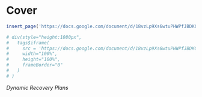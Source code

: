 # Cover

```r
insert_page('https://docs.google.com/document/d/18vzLp9Xs6wtuPHWPfJBDKOjZcdNoNH6qk38E177LQKE/pub?embedded=true')

# div(style="height:1080px",
#   tags$iframe(
#     src = 'https://docs.google.com/document/d/18vzLp9Xs6wtuPHWPfJBDKOjZcdNoNH6qk38E177LQKE/pub?embedded=true',
#     width="100%",
#     height="100%",
#     frameBorder="0"
#   )
# )
```

_Dynamic Recovery Plans_

